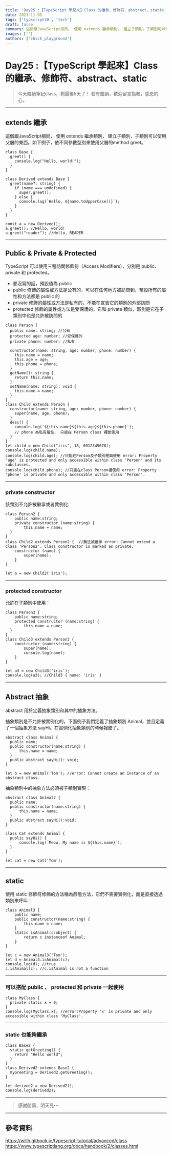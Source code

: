 ```yaml
---
title: 'Day25 :【TypeScript 學起來】Class 的繼承、修飾符、abstract、static'
date: 2021-11-05
tags: ['typscript30', 'tech']
draft: false
summary: 這個跟JavaScript相同， 使用 extends 繼承類別， 建立子類別，子類別可以使用父層的東西。如下例子，依不同參數型別來使用父層的method greet。
images: ['']
authors: ['chick_playground']
---
```


# Day25 :【TypeScript 學起來】Class 的繼承、修飾符、abstract、static

> 今天繼續筆記class，剩最後5天了！
> 若有錯誤，歡迎留言指教，感恩的心。

---

## extends 繼承

這個跟JavaScript相同， 使用 extends 繼承類別， 建立子類別，子類別可以使用父層的東西。如下例子，依不同參數型別來使用父層的method greet。

```typescript=
class Base {
  greet() {
    console.log("Hello, world!");
  }
}

class Derived extends Base {
  greet(name?: string) {
    if (name === undefined) {
      super.greet();
    } else {
      console.log(`Hello, ${name.toUpperCase()}`);
    }
  }
}

const a = new Derived();
a.greet(); //Hello, world!
a.greet("reader"); //Hello, READER
```

---

## Public & Private & Protected

TypeScript 可以使用三種訪問修飾符（Access Modifiers），分別是 public、private 和 protected。

- 都沒寫的話，預設值為 public
- public 修飾的屬性或方法是公有的，可以在任何地方被訪問到，預設所有的屬性和方法都是 public 的
- private 修飾的屬性或方法是私有的，不能在宣告它的類別的外部訪問
- protected 修飾的屬性或方法是受保護的，它和 private 類似，區別是它在子類別中也是允許被訪問的

```typescript=
class Person {
  public name: string; //公有
  protected age: number; //受保護的
  private phone: number; //私有

  constructor(name: string, age: number, phone: number) {
    this.name = name;
    this.age = age;
    this.phone = phone;
  }
  getName(): string {
    return this.name;
  }
  setName(name: string): void {
    this.name = name;
  }
}
class Child extends Person {
  constructor(name: string, age: number, phone: number) {
    super(name, age, phone);
  }
  desc() {
    console.log(`${this.name}${this.age}${this.phone}`);
    // phone 為私有屬性， 只能在 Person class 裡面使用
  }
}
let child = new Child("iris", 18, 0912345678);
console.log(child.name);
console.log(child.age); //只能在Person及子類別裡面使用 error: Property 'age' is protected and only accessible within class 'Person' and its subclasses.
console.log(child.phone); //只能在class Person裡使用 error: Property 'phone' is private and only accessible within class 'Person'.

```

---

### private constructor

該類別不允許被繼承或者實例化:

```typescript=
class Person2 {
    public name:string;
    private constructor (name:string) {
        this.name = name;
  }
}
class Child2 extends Person2 {  //無法被繼承 error: Cannot extend a class 'Person2'. Class constructor is marked as private.
    constructor (name) {
        super(name);
    }
}

let a = new Child2('iris');
```

---

### protected constructor

允許在子類別中使用：

```typescript=
class Person3 {
    public name:string;
    protected constructor (name:string) {
        this.name = name;
  }
}
class Child3 extends Person3 {
    constructor (name:string) {
        super(name);
        console.log(name);
    }
}

let a3 = new Child3('iris');
console.log(a3); //Child3 { name: 'iris' }
```

---

## Abstract 抽象

abstract 用於定義抽象類別和其中的抽象方法。

抽象類別是不允許被實例化的，下面例子我們定義了抽象類別 Animal，並且定義了一個抽象方法 sayHi。在實例化抽象類別的時候報錯了。:

```typescript=
abstract class Animal {
  public name;
  public constructor(name:string) {
      this.name = name;
  }
  public abstract sayHi(): void;
}

let b = new Animal('Tom'); //error: Cannot create an instance of an abstract class.
```

抽象類別中的抽象方法必須被子類別實現：

```typescript=
abstract class Animal2 {
  public name;
  public constructor(name:string) {
      this.name = name;
  }
  public abstract sayHi():void;
}

class Cat extends Animal {
  public sayHi() {
      console.log(`Meow, My name is ${this.name}`);
  }
}

let cat = new Cat('Tom');
```

---

## static

使用 static 修飾符修飾的方法稱為靜態方法，它們不需要實例化，而是直接透過類別來呼叫：

```typescript=
class Animal3 {
    public name;
    public constructor(name:string) {
        this.name = name;
    }
    static isAnimal(c:object) {
        return c instanceof Animal;
    }
}

let c = new Animal3('Tom');
let d = Animal3.isAnimal(c);
console.log(d); //true
c.isAnimal(c); //c.isAnimal is not a function
```

---

### 可以搭配 public 、 protected 和 private 一起使用

```typescript=
class MyClass {
  private static x = 0;
}
console.log(MyClass.x); //error:Property 'x' is private and only accessible within class 'MyClass'.
```

---

### static 也能夠繼承

```typescript=
class Base2 {
  static getGreeting() {
    return "Hello world";
  }
}
class Derived2 extends Base2 {
  myGreeting = Derived2.getGreeting();
}

let derived2 = new Derived2();
console.log(derived2);
```

---

> 感謝閱讀，明天見～

---

## 參考資料

https://willh.gitbook.io/typescript-tutorial/advanced/class
https://www.typescriptlang.org/docs/handbook/2/classes.html
